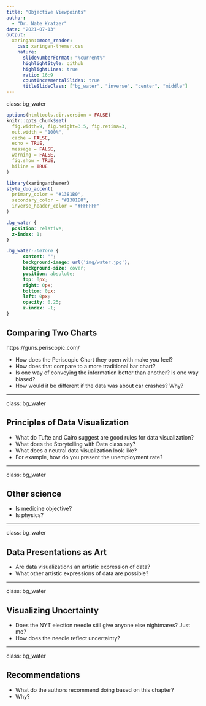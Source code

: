 ```yaml
---
title: "Objective Viewpoints"
author: 
  - "Dr. Nate Kratzer"
date: "2021-07-13"
output:
  xaringan::moon_reader:
    css: xaringan-themer.css
    nature:
      slideNumberFormat: "%current%"
      highlightStyle: github
      highlightLines: true
      ratio: 16:9
      countIncrementalSlides: true
      titleSlideClass: ["bg_water", "inverse", "center", "middle"]
---
```


class: bg_water

```r
options(htmltools.dir.version = FALSE)
knitr::opts_chunk$set(
  fig.width=9, fig.height=3.5, fig.retina=3,
  out.width = "100%",
  cache = FALSE,
  echo = TRUE,
  message = FALSE, 
  warning = FALSE,
  fig.show = TRUE,
  hiline = TRUE
)
```

```r
library(xaringanthemer)
style_duo_accent(
  primary_color = "#1381B0",
  secondary_color = "#1381B0",
  inverse_header_color = "#FFFFFF"
)
```

```css
.bg_water {
  position: relative;
  z-index: 1;
}

.bg_water::before {    
      content: "";
      background-image: url('img/water.jpg');
      background-size: cover;
      position: absolute;
      top: 0px;
      right: 0px;
      bottom: 0px;
      left: 0px;
      opacity: 0.25;
      z-index: -1;
}
```

## Comparing Two Charts

https://guns.periscopic.com/

- How does the Periscopic Chart they open with make you feel? 
- How does that compare to a more traditional bar chart?
- Is one way of conveying the information better than another? Is one way biased?
- How would it be different if the data was about car crashes? Why?

---

class: bg_water

## Principles of Data Visualization

- What do Tufte and Cairo suggest are good rules for data visualization?
- What does the Storytelling with Data class say?
- What does a neutral data visualization look like?
- For example, how do you present the unemployment rate?

---

class: bg_water

## Other science

- Is medicine objective?
- Is physics? 

---

class: bg_water

## Data Presentations as Art

- Are data visualizations an artistic expression of data?
- What other artistic expressions of data are possible?

---

class: bg_water

## Visualizing Uncertainty

- Does the NYT election needle still give anyone else nightmares? Just me?
- How does the needle reflect uncertainty?

---

class: bg_water

## Recommendations

- What do the authors recommend doing based on this chapter?
- Why?

